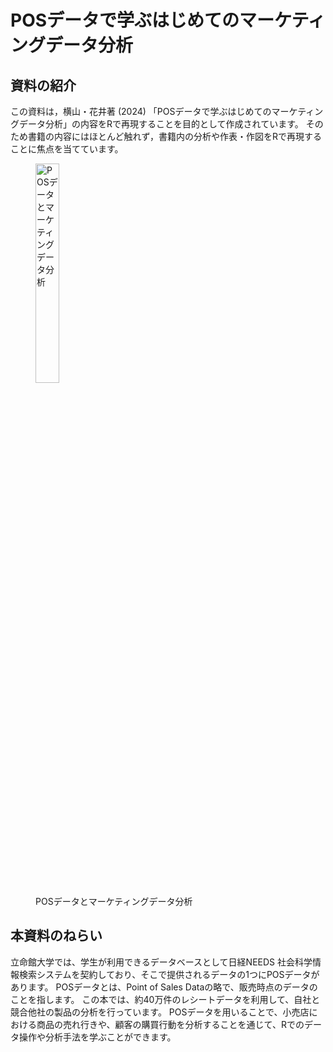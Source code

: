 # POSデータで学ぶはじめてのマーケティングデータ分析 {.unnumbered}

## 資料の紹介

この資料は，<span class = "rmarker-s">横山・花井著 (2024) 「POSデータで学ぶはじめてのマーケティングデータ分析」</span>の内容をRで再現することを目的として作成されています。
そのため書籍の内容にはほとんど触れず，<span class="rmarker-s">書籍内の分析や作表・作図をRで再現すること</span>に焦点を当てています。

![POSデータとマーケティングデータ分析](img/POS_data.jpg){width=30%}

## 本資料のねらい

立命館大学では、学生が利用できるデータベースとして<span class = "rmarker-s">日経NEEDS 社会科学情報検索システム</span>を契約しており、そこで提供されるデータの1つに<span class = "rmarker-s">POSデータ</span>があります。
POSデータとは、Point of Sales Dataの略で、販売時点のデータのことを指します。
この本では、約40万件のレシートデータを利用して、自社と競合他社の製品の分析を行っています。
POSデータを用いることで、小売店における商品の売れ行きや、顧客の購買行動を分析することを通じて、Rでのデータ操作や分析手法を学ぶことができます。

